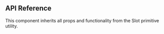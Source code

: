 ## API Reference

This component inherits all props and functionality from the Slot primitive utility.
